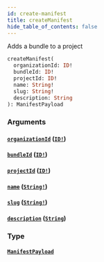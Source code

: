 ```yaml
---
id: create-manifest
title: createManifest
hide_table_of_contents: false
---
```



Adds a bundle to a project

```graphql
createManifest(
  organizationId: ID!
  bundleId: ID!
  projectId: ID!
  name: String!
  slug: String!
  description: String
): ManifestPayload
```


### Arguments

#### [`organizationId`](#) ([`ID!`](/swapi/scalars/id))




#### [`bundleId`](#) ([`ID!`](/swapi/scalars/id))




#### [`projectId`](#) ([`ID!`](/swapi/scalars/id))




#### [`name`](#) ([`String!`](/swapi/scalars/string))




#### [`slug`](#) ([`String!`](/swapi/scalars/string))




#### [`description`](#) ([`String`](/swapi/scalars/string))




### Type

#### [`ManifestPayload`](/swapi/objects/manifest-payload)






